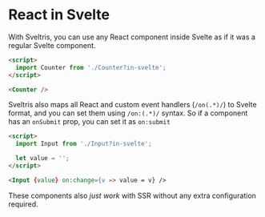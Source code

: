 # React in Svelte

With Sveltris, you can use any React component inside Svelte as if it was a regular Svelte component.

```html
<script>
  import Counter from './Counter?in-svelte';
</script>

<Counter />
```

Sveltris also maps all React and custom event handlers (`/on(.*)/`) to Svelte format, and you can set them using `/on:(.*)/` syntax.
So if a component has an `onSubmit` prop, you can set it as `on:submit`

```html
<script>
  import Input from './Input?in-svelte';

  let value = '';
</script>

<Input {value} on:change={v => value = v} />
```

These components also _just work_ with SSR without any extra configuration required.
